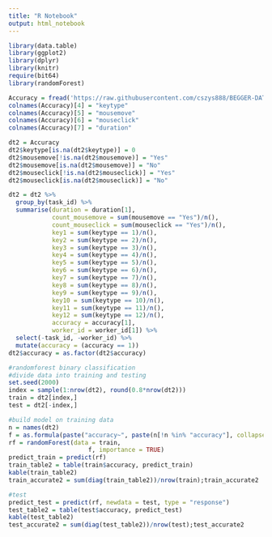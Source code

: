 ```yaml
---
title: "R Notebook"
output: html_notebook
---
```

```r
library(data.table)
library(ggplot2)
library(dplyr)
library(knitr)
require(bit64)
library(randomForest)
```

```r
Accuracy = fread('https://raw.githubusercontent.com/cszys888/BEGGER-DATA---Team-1/master/CloudFactory_DataSet_Accuracy_Prediction.tsv') 
colnames(Accuracy)[4] = "keytype"
colnames(Accuracy)[5] = "mousemove"
colnames(Accuracy)[6] = "mouseclick"
colnames(Accuracy)[7] = "duration"
```

```r
dt2 = Accuracy
dt2$keytype[is.na(dt2$keytype)] = 0
dt2$mousemove[!is.na(dt2$mousemove)] = "Yes"
dt2$mousemove[is.na(dt2$mousemove)] = "No"
dt2$mouseclick[!is.na(dt2$mouseclick)] = "Yes"
dt2$mouseclick[is.na(dt2$mouseclick)] = "No"

dt2 = dt2 %>%
  group_by(task_id) %>%
  summarise(duration = duration[1],
            count_mousemove = sum(mousemove == "Yes")/n(),
            count_mouseclick = sum(mouseclick == "Yes")/n(),
            key1 = sum(keytype == 1)/n(),
            key2 = sum(keytype == 2)/n(),
            key3 = sum(keytype == 3)/n(),
            key4 = sum(keytype == 4)/n(),
            key5 = sum(keytype == 5)/n(),
            key6 = sum(keytype == 6)/n(),
            key7 = sum(keytype == 7)/n(),
            key8 = sum(keytype == 8)/n(),
            key9 = sum(keytype == 9)/n(),
            key10 = sum(keytype == 10)/n(),
            key11 = sum(keytype == 11)/n(),
            key12 = sum(keytype == 12)/n(),
            accuracy = accuracy[1],
            worker_id = worker_id[1]) %>%
  select(-task_id, -worker_id) %>%
  mutate(accuracy = (accuracy == 1))
dt2$accuracy = as.factor(dt2$accuracy)

#randomforest binary classification
#divide data into training and testing
set.seed(2000)
index = sample(1:nrow(dt2), round(0.8*nrow(dt2)))
train = dt2[index,]
test = dt2[-index,]

#build model on training data
n = names(dt2)
f = as.formula(paste("accuracy~", paste(n[!n %in% "accuracy"], collapse = "+")))
rf = randomForest(data = train,
                      f, importance = TRUE)
predict_train = predict(rf)
train_table2 = table(train$accuracy, predict_train)
kable(train_table2)
train_accurate2 = sum(diag(train_table2))/nrow(train);train_accurate2

#test 
predict_test = predict(rf, newdata = test, type = "response")
test_table2 = table(test$accuracy, predict_test)
kable(test_table2)
test_accurate2 = sum(diag(test_table2))/nrow(test);test_accurate2

```

